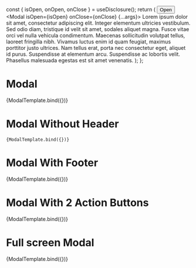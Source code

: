 


<Meta title="Components/Data display/Modal" component={Modal} />

  const { isOpen, onOpen, onClose } = useDisclosure();
  return (
    <Box>
      <Button onClick={onOpen}>Open</Button>
      <Modal isOpen={isOpen} onClose={onClose} {...args}>
        <Box p="4">
          Lorem ipsum dolor sit amet, consectetur adipiscing elit. Integer
          elementum ultricies vestibulum. Sed odio diam, tristique id velit sit
          amet, sodales aliquet magna. Fusce vitae orci vel nulla vehicula
          condimentum. Maecenas sollicitudin volutpat tellus, laoreet fringilla
          nibh. Vivamus luctus enim id quam feugiat, maximus porttitor justo
          ultrices. Nam tellus erat, porta nec consectetur eget, aliquet id
          purus. Suspendisse at elementum arcu. Suspendisse ac lobortis velit.
          Phasellus malesuada egestas est sit amet venenatis.
        </Box>
      </Modal>
    </Box>
  );
};

# Modal

<Canvas>
  <Story
    name="Modal"
    args={{
      title: 'Modal Header',
    }}
  >
    {ModalTemplate.bind({})}
  </Story>
</Canvas>

# Modal Without Header

<Canvas>
  <Story
    name="Modal Without Header"
    args={{
      primaryActionButton: {
        action: action('Submit'),
        label: 'Submit',
      },
    }}
>

    {ModalTemplate.bind({})}

  </Story>
</Canvas>

# Modal With Footer

<Canvas>
  <Story
    name="Modal With Footer"
    args={{
      title: 'Modal Header',
      primaryActionButton: {
        action: action('Submit'),
        label: 'Submit',
      },
    }}
  >
    {ModalTemplate.bind({})}
  </Story>
</Canvas>

# Modal With 2 Action Buttons

<Canvas>
  <Story
    name="Modal With 2 Action Buttons"
    args={{
      title: 'Modal Header',
      primaryActionButton: {
        action: action('Submit'),
        label: 'Submit',
      },
      secondaryActionButton: {
        action: action('Fire'),
        label: 'Fire',
      },
    }}
  >
    {ModalTemplate.bind({})}
  </Story>
</Canvas>

# Full screen Modal

<Canvas>
  <Story
    name="Full screen Modal"
    args={{
      title: 'Full screen modal',
      variant: 'fullScreenGallery',
    }}
  >
    {ModalTemplate.bind({})}
  </Story>
</Canvas>
